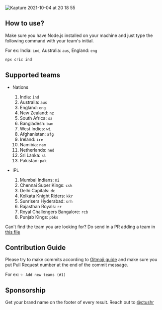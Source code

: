 
<Hero />

![Kapture 2021-10-04 at 20 18 55](https://user-images.githubusercontent.com/33191895/135903455-d30ddca1-09e2-40e1-b6a0-308150ced662.gif)

## How to use?

Make sure you have Node.js installed on your machine and just type the
following command with your team's initial.

For ex: India: `ind`, Australia: `aus`, England: `eng`

```bash
npx cric ind
```

## Supported teams

- Nations

  1. India: `ind`
  2. Australia: `aus`
  3. England: `eng`
  4. New Zealand: `nz`
  5. South Africa: `sa`
  6. Bangladesh: `ban`
  7. West Indies: `wi`
  8. Afghanistan: `afg`
  9. Ireland: `ire`
  10. Namibia: `nam`
  11. Netherlands: `ned`
  12. Sri Lanka: `sl`
  13. Pakistan: `pak`

- IPL
  1. Mumbai Indians: `mi`
  2. Chennai Super Kings: `csk`
  3. Delhi Capitals: `dc`
  4. Kolkata Knight Riders: `kkr`
  5. Sunrisers Hyderabad: `srh`
  6. Rajasthan Royals: `rr`
  7. Royal Challengers Bangalore: `rcb`
  8. Punjab Kings: `pbks`

Can't find the team you are looking for?
Do send in a PR adding a team in [this file](https://github.com/chtushar/cric/blob/main/data/data.go)

## Contribution Guide

Please try to make commits according to [Gitmoji guide](https://gitmoji.dev/) and make sure you put Pull Request number at the end of the commit message.

For ex: `✨ Add new teams (#1)`

## Sponsorship

Get your brand name on the footer of every result. Reach out to [@ctushr](https://twitter.com/ctushr)
